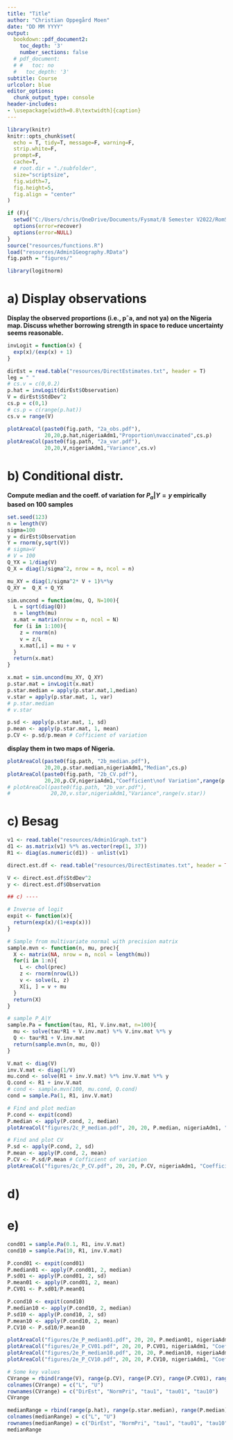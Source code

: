 ```yaml
---
title: "Title"
author: "Christian Oppegård Moen"
date: "DD MM YYYY"
output: 
  bookdown::pdf_document2:
    toc_depth: '3'
    number_sections: false
  # pdf_document:
  # #   toc: no
  #   toc_depth: '3'
subtitle: Course
urlcolor: blue
editor_options: 
  chunk_output_type: console
header-includes:
- \usepackage[width=0.8\textwidth]{caption}
---
```


```r
library(knitr)
knitr::opts_chunk$set(
  echo = T, tidy=T, message=F, warning=F,
  strip.white=F,
  prompt=F,
  cache=T,
  # root.dir = "./subfolder",
  size="scriptsize",
  fig.width=7, 
  fig.height=5, 
  fig.align = "center"
)
```

```r
if (F){
  setwd("C:/Users/chris/OneDrive/Documents/Fysmat/8 Semester V2022/RomStat/romstat/project3/")
  options(error=recover)
  options(error=NULL)
}
source("resources/functions.R")
load("resources/Admin1Geography.RData")
fig.path = "figures/"
```

```r
library(logitnorm)
```

# a) Display observations
**Display the observed proportions (i.e., pˆa, and not ya) on the Nigeria map. Discuss whether borrowing strength in space to reduce uncertainty seems reasonable.**

```r
invLogit = function(x) {
  exp(x)/(exp(x) + 1)
}

dirEst = read.table("resources/DirectEstimates.txt", header = T)
leg = " "
# cs.v = c(0,0.2)
p.hat = invLogit(dirEst$Observation)
V = dirEst$StdDev^2
cs.p = c(0,1)
# cs.p = c(range(p.hat))
cs.v = range(V)

plotAreaCol(paste0(fig.path, "2a_obs.pdf"),
            20,20,p.hat,nigeriaAdm1,"Proportion\nvaccinated",cs.p)
plotAreaCol(paste0(fig.path, "2a_var.pdf"),
            20,20,V,nigeriaAdm1,"Variance",cs.v)
```

# b) Conditional distr.
**Compute median and the coeff. of variation for $P_a|Y=y$ empirically based on 100 samples**
```r
set.seed(123)
n = length(V)
sigma=100
y = dirEst$Observation
Y = rnorm(y,sqrt(V))
# sigma=V
# V = 100
Q_YX = 1/diag(V)
Q_X = diag(1/sigma^2, nrow = n, ncol = n)

mu_XY = diag(1/sigma^2* V + 1)%*%y
Q_XY =  Q_X + Q_YX

sim.uncond = function(mu, Q, N=100){
  L = sqrt(diag(Q))
  n = length(mu)
  x.mat = matrix(nrow = n, ncol = N)
  for (i in 1:100){
    z = rnorm(n)
    v = z/L
    x.mat[,i] = mu + v
  }
  return(x.mat)
}

x.mat = sim.uncond(mu_XY, Q_XY)
p.star.mat = invLogit(x.mat)
p.star.median = apply(p.star.mat,1,median)
v.star = apply(p.star.mat, 1, var)
# p.star.median
# v.star

p.sd <- apply(p.star.mat, 1, sd)
p.mean <- apply(p.star.mat, 1, mean)
p.CV <- p.sd/p.mean # Cofficient of variation
```
**display them in two maps of Nigeria.**
```r
plotAreaCol(paste0(fig.path, "2b_median.pdf"),
            20,20,p.star.median,nigeriaAdm1,"Median",cs.p)
plotAreaCol(paste0(fig.path, "2b_CV.pdf"),
            20,20,p.CV,nigeriaAdm1,"Coefficient\nof Variation",range(p.CV))
# plotAreaCol(paste0(fig.path, "2b_var.pdf"),
#             20,20,v.star,nigeriaAdm1,"Variance",range(v.star))
```

# c) Besag
```r

v1 <- read.table("resources/Admin1Graph.txt")
d1 <- as.matrix(v1) %*% as.vector(rep(1, 37))
R1 <- diag(as.numeric(d1)) - unlist(v1)

direct.est.df <- read.table("resources/DirectEstimates.txt", header = TRUE, sep = "", dec = ".")

V <- direct.est.df$StdDev^2
y <- direct.est.df$Observation

## c) ----

# Inverse of logit
expit <- function(x){
  return(exp(x)/(1+exp(x)))
}

# Sample from multivariate normal with precision matrix
sample.mvn <- function(n, mu, prec){
  X <- matrix(NA, nrow = n, ncol = length(mu))
  for(i in 1:n){
    L <- chol(prec)
    z <- rnorm(nrow(L))
    v <- solve(L, z)
    X[i, ] = v + mu
  }
  return(X)
}

# sample P_A|Y
sample.Pa = function(tau, R1, V.inv.mat, n=100){
  mu <- solve(tau*R1 + V.inv.mat) %*% V.inv.mat %*% y
  Q <- tau*R1 + V.inv.mat
  return(sample.mvn(n, mu, Q))
}

V.mat <- diag(V)
inv.V.mat <- diag(1/V)
mu.cond <- solve(R1 + inv.V.mat) %*% inv.V.mat %*% y
Q.cond <- R1 + inv.V.mat
# cond <- sample.mvn(100, mu.cond, Q.cond)
cond = sample.Pa(1, R1, inv.V.mat)

# Find and plot median
P.cond <- expit(cond)
P.median <- apply(P.cond, 2, median)
plotAreaCol("figures/2c_P_median.pdf", 20, 20, P.median, nigeriaAdm1, "Median", cs.p)

# Find and plot CV
P.sd <- apply(P.cond, 2, sd)
P.mean <- apply(P.cond, 2, mean)
P.CV <- P.sd/P.mean # Cofficient of variation
plotAreaCol("figures/2c_P_CV.pdf", 20, 20, P.CV, nigeriaAdm1, "Coefficient\nof Variation")

```

# d)

# e)
```r
cond01 = sample.Pa(0.1, R1, inv.V.mat)
cond10 = sample.Pa(10, R1, inv.V.mat)

P.cond01 <- expit(cond01)
P.median01 <- apply(P.cond01, 2, median)
P.sd01 <- apply(P.cond01, 2, sd)
P.mean01 <- apply(P.cond01, 2, mean)
P.CV01 <- P.sd01/P.mean01

P.cond10 <- expit(cond10)
P.median10 <- apply(P.cond10, 2, median)
P.sd10 <- apply(P.cond10, 2, sd)
P.mean10 <- apply(P.cond10, 2, mean)
P.CV10 <- P.sd10/P.mean10

plotAreaCol("figures/2e_P_median01.pdf", 20, 20, P.median01, nigeriaAdm1, "Median", cs.p)
plotAreaCol("figures/2e_P_CV01.pdf", 20, 20, P.CV01, nigeriaAdm1, "Coefficient\nof Variation")
plotAreaCol("figures/2e_P_median10.pdf", 20, 20, P.median10, nigeriaAdm1, "Median", cs.p)
plotAreaCol("figures/2e_P_CV10.pdf", 20, 20, P.CV10, nigeriaAdm1, "Coefficient\nof Variation")

# Some key values
CVrange = rbind(range(V), range(p.CV), range(P.CV), range(P.CV01), range(P.CV10))
colnames(CVrange) = c("L", "U")
rownames(CVrange) = c("DirEst", "NormPri", "tau1", "tau01", "tau10")
CVrange

medianRange = rbind(range(p.hat), range(p.star.median), range(P.median), range(P.median01), range(P.median10))
colnames(medianRange) = c("L", "U")
rownames(medianRange) = c("DirEst", "NormPri", "tau1", "tau01", "tau10")
medianRange
```